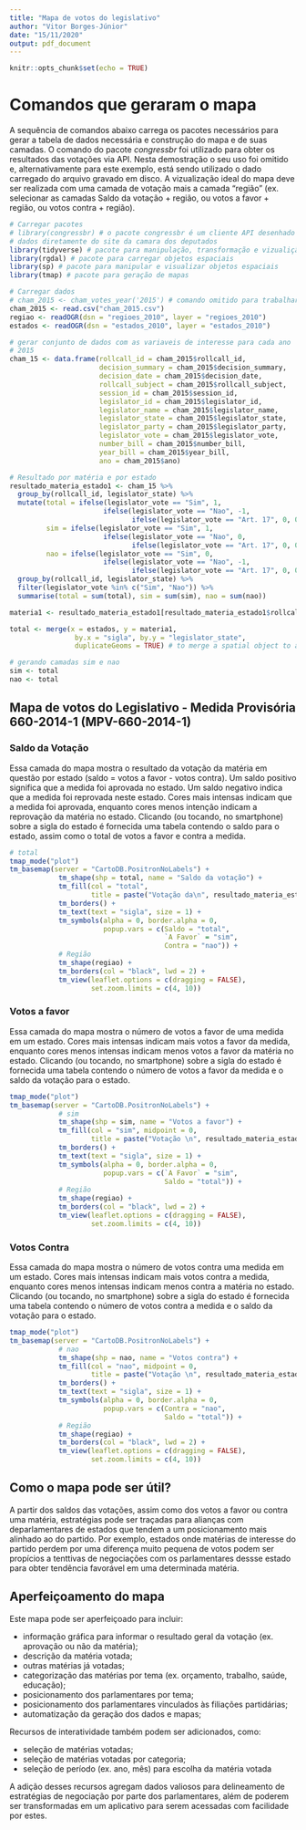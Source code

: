 ```yaml
---
title: "Mapa de votos do legislativo"
author: "Vitor Borges-Júnior"
date: "15/11/2020"
output: pdf_document
---
```


```r
knitr::opts_chunk$set(echo = TRUE)
```

# Comandos que geraram o mapa

A sequência de comandos abaixo carrega os pacotes necessários para gerar a tabela de dados necessária e construção do mapa e de suas camadas. O comando do pacote _congressbr_ foi utilizado para obter os resultados das votações via API. Nesta demostração o seu uso foi omitido e, alternativamente para este exemplo, está sendo utilizado o dado carregado do arquivo gravado em disco. A vizualização ideal do mapa deve ser realizada com uma camada de votação mais a camada "região" (ex. selecionar as camadas Saldo da votação + região, ou votos a favor + região, ou votos contra + região).


```r
# Carregar pacotes
# library(congressbr) # o pacote congressbr é um cliente API desenhado para baixar os
# dados diretamente do site da camara dos deputados 
library(tidyverse) # pacote para manipulação, transformação e vizualição dos dados
library(rgdal) # pacote para carregar objetos espaciais
library(sp) # pacote para manipular e visualizar objetos espaciais
library(tmap) # pacote para geração de mapas

# Carregar dados
# cham_2015 <- cham_votes_year('2015') # comando omitido para trabalhar com os dados gravados
cham_2015 <- read.csv("cham_2015.csv")
regiao <- readOGR(dsn = "regioes_2010", layer = "regioes_2010")
estados <- readOGR(dsn = "estados_2010", layer = "estados_2010")

# gerar conjunto de dados com as variaveis de interesse para cada ano
# 2015
cham_15 <- data.frame(rollcall_id = cham_2015$rollcall_id,
                      decision_summary = cham_2015$decision_summary,
                      decision_date = cham_2015$decision_date,
                      rollcall_subject = cham_2015$rollcall_subject,
                      session_id = cham_2015$session_id,
                      legislator_id = cham_2015$legislator_id,
                      legislator_name = cham_2015$legislator_name,
                      legislator_state = cham_2015$legislator_state,
                      legislator_party = cham_2015$legislator_party,
                      legislator_vote = cham_2015$legislator_vote,
                      number_bill = cham_2015$number_bill,
                      year_bill = cham_2015$year_bill,
                      ano = cham_2015$ano)

# Resultado por matéria e por estado
resultado_materia_estado1 <- cham_15 %>% 
  group_by(rollcall_id, legislator_state) %>% 
  mutate(total = ifelse(legislator_vote == "Sim", 1, 
                       ifelse(legislator_vote == "Nao", -1, 
                              ifelse(legislator_vote == "Art. 17", 0, 0))),
         sim = ifelse(legislator_vote == "Sim", 1, 
                       ifelse(legislator_vote == "Nao", 0, 
                              ifelse(legislator_vote == "Art. 17", 0, 0))),
         nao = ifelse(legislator_vote == "Sim", 0, 
                       ifelse(legislator_vote == "Nao", -1, 
                              ifelse(legislator_vote == "Art. 17", 0, 0)))) %>% 
  group_by(rollcall_id, legislator_state) %>% 
  filter(legislator_vote %in% c("Sim", "Nao")) %>% 
  summarise(total = sum(total), sim = sum(sim), nao = sum(nao))

materia1 <- resultado_materia_estado1[resultado_materia_estado1$rollcall_id == resultado_materia_estado1$rollcall_id[1], ]

total <- merge(x = estados, y = materia1,
                by.x = "sigla", by.y = "legislator_state", 
                duplicateGeoms = TRUE) # to merge a spatial object to a data frame

# gerando camadas sim e nao
sim <- total
nao <- total

```

## Mapa de votos do Legislativo - Medida Provisória 660-2014-1 (MPV-660-2014-1)
### Saldo da Votação

Essa camada do mapa mostra o resultado da votação da matéria em questão por estado (saldo = votos a favor - votos contra). Um saldo positivo significa que a medida foi aprovada no estado. Um saldo negativo indica que a medida foi reprovada neste estado. Cores mais intensas indicam que a medida foi aprovada, enquanto cores menos intenção indicam a reprovação da matéria no estado. Clicando (ou tocando, no smartphone) sobre a sigla do estado é fornecida uma tabela contendo o saldo para o estado, assim como o total de votos a favor e contra a medida.

```r
# total
tmap_mode("plot")
tm_basemap(server = "CartoDB.PositronNoLabels") +
            tm_shape(shp = total, name = "Saldo da votação") +
            tm_fill(col = "total", 
                    title = paste("Votação da\n", resultado_materia_estado1$rollcall_id[1])) +
            tm_borders() +
            tm_text(text = "sigla", size = 1) +
            tm_symbols(alpha = 0, border.alpha = 0,
                       popup.vars = c(Saldo = "total", 
                                      `A Favor` = "sim",
                                      Contra = "nao")) +
            # Região
            tm_shape(regiao) +
            tm_borders(col = "black", lwd = 2) +
            tm_view(leaflet.options = c(dragging = FALSE), 
                    set.zoom.limits = c(4, 10))
```

### Votos a favor

Essa camada do mapa mostra o número de votos a favor de uma medida em um estado. Cores mais intensas indicam mais votos a favor da medida, enquanto cores menos intensas indicam menos votos a favor da matéria no estado. Clicando (ou tocando, no smartphone) sobre a sigla do estado é fornecida uma tabela contendo o número de votos a favor da medida e o saldo da votação para o estado.

```r
tmap_mode("plot")
tm_basemap(server = "CartoDB.PositronNoLabels") +
            # sim
            tm_shape(shp = sim, name = "Votos a favor") +
            tm_fill(col = "sim", midpoint = 0,
                    title = paste("Votação \n", resultado_materia_estado1$rollcall_id[1])) +
            tm_borders() +
            tm_text(text = "sigla", size = 1) +
            tm_symbols(alpha = 0, border.alpha = 0,
                       popup.vars = c(`A Favor` = "sim",
                                      Saldo = "total")) +
            # Região
            tm_shape(regiao) +
            tm_borders(col = "black", lwd = 2) +
            tm_view(leaflet.options = c(dragging = FALSE), 
                    set.zoom.limits = c(4, 10))
```

### Votos Contra

Essa camada do mapa mostra o número de votos contra uma medida em um estado. Cores mais intensas indicam mais votos contra a medida, enquanto cores menos intensas indicam menos contra a matéria no estado. Clicando (ou tocando, no smartphone) sobre a sigla do estado é fornecida uma tabela contendo o número de votos contra a medida e o saldo da votação para o estado.

```r
tmap_mode("plot")
tm_basemap(server = "CartoDB.PositronNoLabels") +
            # nao
            tm_shape(shp = nao, name = "Votos contra") +
            tm_fill(col = "nao", midpoint = 0,
                    title = paste("Votação \n", resultado_materia_estado1$rollcall_id[1])) +
            tm_borders() +
            tm_text(text = "sigla", size = 1) +
            tm_symbols(alpha = 0, border.alpha = 0,
                       popup.vars = c(Contra = "nao",
                                      Saldo = "total")) +
            # Região
            tm_shape(regiao) +
            tm_borders(col = "black", lwd = 2) +
            tm_view(leaflet.options = c(dragging = FALSE), 
                    set.zoom.limits = c(4, 10))
```

## Como o mapa pode ser útil?

A partir dos saldos das votações, assim como dos votos a favor ou contra uma matéria, estratégias pode ser traçadas para alianças com deparlamentares de estados que tendem a um posicionamento mais alinhado ao do partido. Por exemplo, estados onde matérias de interesse do partido perdem por uma diferença muito pequena de votos podem ser propícios a tenttivas de negociações com os parlamentares dessse estado para obter tendência favorável em uma determinada matéria.

## Aperfeiçoamento do mapa

Este mapa pode ser aperfeiçoado para incluir:

- informação gráfica para informar o resultado geral da votação (ex. aprovação ou não da matéria);
- descrição da matéria votada;
- outras matérias já votadas;
- categorização das matérias por tema (ex. orçamento, trabalho, saúde, educação);
- posicionamento dos parlamentares por tema;
- posicionamento dos parlamentares vinculados às filiações partidárias;
- automatização da geração dos dados e mapas;


Recursos de interatividade também podem ser adicionados, como:

- seleção de matérias votadas;
- seleção de matérias votadas por categoria;
- seleção de período (ex. ano, mês) para escolha da matéria votada

A adição desses recursos agregam dados valiosos para delineamento de estratégias de negociação por parte dos parlamentares, além de poderem ser transformadas em um aplicativo para serem acessadas com facilidade por estes.
